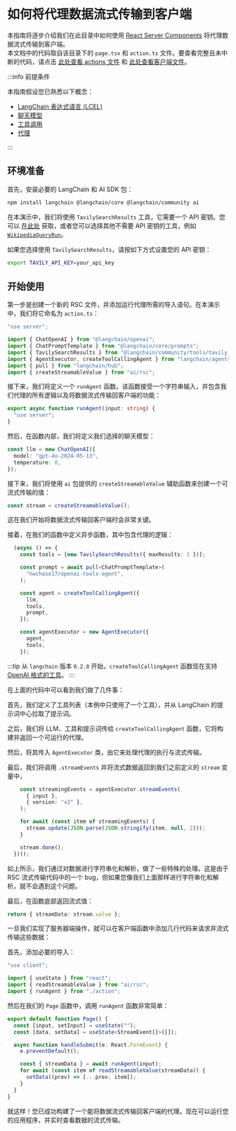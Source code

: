 # 如何将代理数据流式传输到客户端

本指南将逐步介绍我们在此目录中如何使用 [React Server Components](https://react.dev/reference-rsc/server-components) 将代理数据流式传输到客户端。  
本文档中的代码取自该目录下的 `page.tsx` 和 `action.ts` 文件。要查看完整且未中断的代码，请点击 [此处查看 actions 文件](https://github.com/langchain-ai/langchain-nextjs-template/blob/main/app/ai_sdk/agent/action.ts) 和 [此处查看客户端文件](https://github.com/langchain-ai/langchain-nextjs-template/blob/main/app/ai_sdk/agent/page.tsx)。

:::info 前提条件

本指南假设您已熟悉以下概念：

- [LangChain 表达式语言 (LCEL)](/docs/concepts/lcel)
- [聊天模型](/docs/concepts/chat_models)
- [工具调用](/docs/concepts/tool_calling)
- [代理](/docs/concepts/agents)

:::

## 环境准备

首先，安装必要的 LangChain 和 AI SDK 包：

```bash npm2yarn
npm install langchain @langchain/core @langchain/community ai
```

在本演示中，我们将使用 `TavilySearchResults` 工具，它需要一个 API 密钥。您可以 [在此处](https://app.tavily.com/) 获取，或者您可以选择其他不需要 API 密钥的工具，例如 [`WikipediaQueryRun`](/docs/integrations/tools/wikipedia)。

如果您选择使用 `TavilySearchResults`，请按如下方式设置您的 API 密钥：

```bash
export TAVILY_API_KEY=your_api_key
```

## 开始使用

第一步是创建一个新的 RSC 文件，并添加运行代理所需的导入语句。在本演示中，我们将它命名为 `action.ts`：

```typescript action.ts
"use server";

import { ChatOpenAI } from "@langchain/openai";
import { ChatPromptTemplate } from "@langchain/core/prompts";
import { TavilySearchResults } from "@langchain/community/tools/tavily_search";
import { AgentExecutor, createToolCallingAgent } from "langchain/agents";
import { pull } from "langchain/hub";
import { createStreamableValue } from "ai/rsc";
```

接下来，我们将定义一个 `runAgent` 函数。该函数接受一个字符串输入，并包含我们代理的所有逻辑以及将数据流式传输回客户端的功能：

```typescript action.ts
export async function runAgent(input: string) {
  "use server";
}
```

然后，在函数内部，我们将定义我们选择的聊天模型：

```typescript action.ts
const llm = new ChatOpenAI({
  model: "gpt-4o-2024-05-13",
  temperature: 0,
});
```

接下来，我们将使用 `ai` 包提供的 `createStreamableValue` 辅助函数来创建一个可流式传输的值：

```typescript action.ts
const stream = createStreamableValue();
```

这在我们开始将数据流式传输回客户端时会非常关键。

接着，在我们的函数中定义异步函数，其中包含代理的逻辑：

```typescript action.ts
  (async () => {
    const tools = [new TavilySearchResults({ maxResults: 1 })];

    const prompt = await pull<ChatPromptTemplate>(
      "hwchase17/openai-tools-agent",
    );

    const agent = createToolCallingAgent({
      llm,
      tools,
      prompt,
    });

    const agentExecutor = new AgentExecutor({
      agent,
      tools,
    });
```

:::tip
从 `langchain` 版本 `0.2.8` 开始，`createToolCallingAgent` 函数现在支持 [OpenAI 格式的工具](https://api.js.langchain.com/interfaces/langchain_core.language_models_base.ToolDefinition.html)。
:::

在上面的代码中可以看到我们做了几件事：

首先，我们定义了工具列表（本例中只使用了一个工具），并从 LangChain 的提示词中心拉取了提示词。

之后，我们将 LLM、工具和提示词传给 `createToolCallingAgent` 函数，它将构建并返回一个可运行的代理。

然后，将其传入 `AgentExecutor` 类，由它来处理代理的执行与流式传输。

最后，我们将调用 `.streamEvents` 并将流式数据返回到我们之前定义的 `stream` 变量中，

```typescript action.ts
    const streamingEvents = agentExecutor.streamEvents(
      { input },
      { version: "v2" },
    );

    for await (const item of streamingEvents) {
      stream.update(JSON.parse(JSON.stringify(item, null, 2)));
    }

    stream.done();
  })();
```

如上所示，我们通过对数据进行字符串化和解析，做了一些特殊的处理。这是由于 RSC 流式传输代码中的一个 bug，但如果您像我们上面那样进行字符串化和解析，就不会遇到这个问题。

最后，在函数底部返回流式值：

```typescript action.ts
return { streamData: stream.value };
```

一旦我们实现了服务器端操作，就可以在客户端函数中添加几行代码来请求并流式传输这些数据：

首先，添加必要的导入：

```typescript page.tsx
"use client";

import { useState } from "react";
import { readStreamableValue } from "ai/rsc";
import { runAgent } from "./action";
```

然后在我们的 `Page` 函数中，调用 `runAgent` 函数非常简单：

```typescript page.tsx
export default function Page() {
  const [input, setInput] = useState("");
  const [data, setData] = useState<StreamEvent[]>([]);

  async function handleSubmit(e: React.FormEvent) {
    e.preventDefault();

    const { streamData } = await runAgent(input);
    for await (const item of readStreamableValue(streamData)) {
      setData((prev) => [...prev, item]);
    }
  }
}
```

就这样！您已成功构建了一个能将数据流式传输回客户端的代理。现在可以运行您的应用程序，并实时查看数据的流式传输。